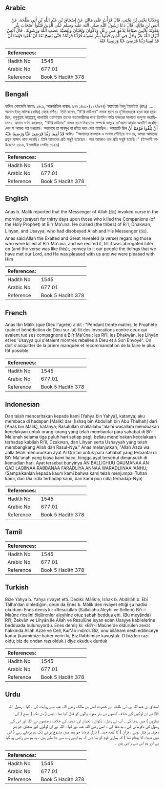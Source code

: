 ## Arabic

<div dir="rtl" lang="ar" style={{fontSize:'larger',backgroundColor:'#f8f9fa',padding:20}}>وَحَدَّثَنَا يَحْيَى بْنُ يَحْيَى، قَالَ قَرَأْتُ عَلَى مَالِكٍ عَنْ إِسْحَاقَ بْنِ عَبْدِ اللَّهِ بْنِ أَبِي طَلْحَةَ، عَنْ أَنَسِ بْنِ مَالِكٍ، قَالَ دَعَا رَسُولُ اللَّهِ صلى الله عليه وسلم عَلَى الَّذِينَ قَتَلُوا أَصْحَابَ بِئْرِ مَعُونَةَ ثَلاَثِينَ صَبَاحًا يَدْعُو عَلَى رِعْلٍ وَذَكْوَانَ وَلِحْيَانَ وَعُصَيَّةَ عَصَتِ اللَّهَ وَرَسُولَهُ ‏.‏ قَالَ أَنَسٌ أَنْزَلَ اللَّهُ عَزَّ وَجَلَّ فِي الَّذِينَ قُتِلُوا بِبِئْرِ مَعُونَةَ قُرْآنًا قَرَأْنَاهُ حَتَّى نُسِخَ بَعْدُ أَنْ بَلِّغُوا قَوْمَنَا أَنْ قَدْ لَقِينَا رَبَّنَا فَرَضِيَ عَنَّا وَرَضِينَا عَنْهُ ‏.‏</div><div style={{backgroundColor:'#f8f9fa',padding:20, marginBottom: 10}}><table>
        <thead>
          <tr>
            <th>References:</th>
            <th></th>
          </tr>
        </thead>
        <tbody><tr><td>Hadith No</td><td>1545</td></tr><tr><td>Arabic No</td><td>677.01</td></tr><tr><td>Reference</td><td>Book 5 Hadith 378</td></tr></tbody></table></div>

## Bengali

<div dir="ltr" lang="bn" style={{fontSize:'larger',backgroundColor:'#f8f9fa',padding:20}}>হাদিস একাডেমি নাম্বারঃ ১৪৩১, আন্তর্জাতিক নাম্বারঃ ৬৭৭ ১৪৩১-(২৯৭/৬৭৭) ইয়াহইয়া ইবনু ইয়াহইয়া (রহঃ) ..... আনাস ইবনু মালিক (রাযিঃ) থেকে বর্ণিত। তিনি বলেন, “বি'রি মাউনাহ" নামক স্থানে যে মু’মিনদেরকে হত্যা করা হয়েছিল, রসূলুল্লাহ সাল্লাল্লাহু আলাইহি ওয়াসাল্লাম তাদের হত্যাকারীদের জন্য ত্রিশদিন পর্যন্ত ফজরের সালাতে বদদুআ করেছিলেন। আনাস বর্ণনা করেছেন, "বি'রি মাউনাহ" নামক স্থানে নিহতদের সম্পর্কে আল্লাহ তা'আলা আয়াত অবতীর্ণ করেছিলেন যা আমরা পাঠ করতাম। অবশেষে তা মানসুখ বা রহিত করে দেয়া হয়েছিল। আয়াতটি ছিল أَنْ بَلِّغُوا قَوْمَنَا أَنْ قَدْ لَقِينَا رَبَّنَا فَرَضِيَ عَنَّا وَرَضِينَا عَنْهُ অর্থাৎ- "আমাদের কওমকে এ সংবাদ পৌছিয়ে দাও যে, আমরা আমাদের প্রভুর সাক্ষাৎ লাভ করেছি। তিনি আমাদের প্রতি সন্তুষ্ট হয়েছেন। আর আমরাও তার প্রতি সন্তুষ্ট হয়েছি।" (ইসলামী ফাউন্ডেশন ১৪১৬, ইসলামীক সেন্টার ১৪২৬)</div><div style={{backgroundColor:'#f8f9fa',padding:20, marginBottom: 10}}><table>
        <thead>
          <tr>
            <th>References:</th>
            <th></th>
          </tr>
        </thead>
        <tbody><tr><td>Hadith No</td><td>1545</td></tr><tr><td>Arabic No</td><td>677.01</td></tr><tr><td>Reference</td><td>Book 5 Hadith 378</td></tr></tbody></table></div>

## English

<div dir="ltr" lang="en" style={{fontSize:'larger',backgroundColor:'#f8f9fa',padding:20}}>Anas b. Malik reported that the Messenger of Allah (ﷺ) invoked curse in the morning (prayer) for thirty days upon those who killed the Companions (of the Holy Prophet) at Bi'r Ma'una. He cursed (the tribes) of Ri'l, Dhakwan, Lihyan, and Usayya, who had disobeyed Allah and His Messenger (ﷺ). Anas said:Allah the Exalted and Great revealed (a verse) regarding those who were killed at Bi'r Ma'una, and we recited it, till it was abrogated later on (and the verse was like this):, convey to it our people the tidings that we have met our Lord, and He was pleased with us and we were pleased with Him</div><div style={{backgroundColor:'#f8f9fa',padding:20, marginBottom: 10}}><table>
        <thead>
          <tr>
            <th>References:</th>
            <th></th>
          </tr>
        </thead>
        <tbody><tr><td>Hadith No</td><td>1545</td></tr><tr><td>Arabic No</td><td>677.01</td></tr><tr><td>Reference</td><td>Book 5 Hadith 378</td></tr></tbody></table></div>

## French

<div dir="ltr" lang="fr" style={{fontSize:'larger',backgroundColor:'#f8f9fa',padding:20}}>Anas Ibn Mâlik (que Dieu l'agrée) a dit : "Pendant trente matins, le Prophète (paix et bénédiction de Dieu sur lui) fit des invocations contre ceux qui avaient tué ses compagnons à Bi'r Ma'ûna : les Ri'l, les Dhakwân, les Lihyân et les 'Usayya qui s'étaient montrés rebelles à Dieu et à Son Envoyé". On doit s'acquitter de la prière manquée et recommandation de la faire le plus tôt possible</div><div style={{backgroundColor:'#f8f9fa',padding:20, marginBottom: 10}}><table>
        <thead>
          <tr>
            <th>References:</th>
            <th></th>
          </tr>
        </thead>
        <tbody><tr><td>Hadith No</td><td>1545</td></tr><tr><td>Arabic No</td><td>677.01</td></tr><tr><td>Reference</td><td>Book 5 Hadith 378</td></tr></tbody></table></div>

## Indonesian

<div dir="ltr" lang="id" style={{fontSize:'larger',backgroundColor:'#f8f9fa',padding:20}}>Dan telah menceritakan kepada kami [Yahya bin Yahya], katanya; aku membaca di hadapan [Malik] dari [Ishaq bin Abdullah bin Abu Thalhah] dari [Anas bin Malik], katanya; Rasulullah shallallahu 'alaihi wasallam mendoakan kecelakaan untuk orang-orang yang telah membantai para sahabat di Bi'r Ma'unah selama tiga puluh hari setiap pagi, beliau mend'oakan kecelakaan terhadap kabilah Ri'il, Dzakwan, dan Lihyan serta Ushayyah yang telah membangkang Allah dan Rasul-Nya." Anas melanjutkan; "Allah Azza wa Jalla telah menurunkan ayat Al Qur'an untuk para sahabat yang terbantai di Bi'r Ma'unah yang biasa kami baca, hingga ayat tersebut dimansukh di kemudian hari. Ayat tersebut bunyinya AN BALLIGHUU QAUMANAA AN QAD LAQIINAA RABBANAA FARADLIYA ANNAA WARADLIINAA 'ANHU, (Sampaikanlah kepada kaum kami bahwa kami telah menjumpai Tuhan kami, dan Dia ridla terhadap kami, dan kami pun ridla terhadap-Nya)</div><div style={{backgroundColor:'#f8f9fa',padding:20, marginBottom: 10}}><table>
        <thead>
          <tr>
            <th>References:</th>
            <th></th>
          </tr>
        </thead>
        <tbody><tr><td>Hadith No</td><td>1545</td></tr><tr><td>Arabic No</td><td>677.01</td></tr><tr><td>Reference</td><td>Book 5 Hadith 378</td></tr></tbody></table></div>

## Tamil

<div dir="ltr" lang="ta" style={{fontSize:'larger',backgroundColor:'#f8f9fa',padding:20}}></div><div style={{backgroundColor:'#f8f9fa',padding:20, marginBottom: 10}}><table>
        <thead>
          <tr>
            <th>References:</th>
            <th></th>
          </tr>
        </thead>
        <tbody><tr><td>Hadith No</td><td>1545</td></tr><tr><td>Arabic No</td><td>677.01</td></tr><tr><td>Reference</td><td>Book 5 Hadith 378</td></tr></tbody></table></div>

## Turkish

<div dir="ltr" lang="tr" style={{fontSize:'larger',backgroundColor:'#f8f9fa',padding:20}}>Bize Yahya b. Yahya rivayet etti. Dediki: Mâlik'e, İshak b. Abdillâh b. Ebî Tâlha'dan dinlediğim, onun da Enes b. Mâlik'den rivayet ettiği şu hadîsi okudum: Enes demiş ki: «Resulullah (Sallallahu Aleyhi ve Sellem) Bi'r-i Maûne ricalini öldürenler aleyhine otuz sabah bed­dua etti. (Bu meyânda) Ri'l, Zekvân ve Lihyân ile Allah ve Resulüne isyan eden Usayye kabilelerine bedduada bulunuyordu. Enes demiş ki: «Bi'r-i Maûne'de öldürülen zevat hakkında Allah Azze ve Cell, Kur'ân indirdi. Biz, onu bilâhare nesh edilinceye kadar (kavmimize haber verin ki, Biz Rabbimize kavuştuk. O bizden razı oldu; biz de ondan razı olduk.) diye okuduk durduk</div><div style={{backgroundColor:'#f8f9fa',padding:20, marginBottom: 10}}><table>
        <thead>
          <tr>
            <th>References:</th>
            <th></th>
          </tr>
        </thead>
        <tbody><tr><td>Hadith No</td><td>1545</td></tr><tr><td>Arabic No</td><td>677.01</td></tr><tr><td>Reference</td><td>Book 5 Hadith 378</td></tr></tbody></table></div>

## Urdu

<div dir="rtl" lang="ur" style={{fontSize:'larger',backgroundColor:'#f8f9fa',padding:20}}>اسحاق بن عبداللہ بن ابی طلحہ نے حضرت انس بن مالک رضی اللہ عنہ سے روایت کی ، کہا : رسول اللہ ﷺ نے ان لوگوں کے خلاف کنھوں نے بئر معونہ والوں کو قتل کیا تھا ، تیس ( دن تک ) صبح ( کی نمازوں ) میں بدعا کی ۔ آپ نے رعل ، ذکوان ، لحیان اور عصیہ کے خلاف ، جنھوں نے اللہ اور اس کے رسول کی نافرمانی کی ، بد دعا کی ۔ انس رضی اللہ عنہ نے کہا : اللہ نے ان لوگوں کے متعلق جو بئر معونہ پر قتل ہوئے ، قرآن ( کا کچھ حصہ ) نازل فرمایا جو بعد میں منسوخ ہو نے تک ہم پڑھتے رہے ( اس میں شہداء کا پیغام تھا ) کہ ہماری قوم کو بتا دیں کہ ہم اپنے رب سے جا ملے ہیں ، وہ ہم سے راضی ہو گیا ہے اور ہم اس سے راضی ہیں ۔</div><div style={{backgroundColor:'#f8f9fa',padding:20, marginBottom: 10}}><table>
        <thead>
          <tr>
            <th>References:</th>
            <th></th>
          </tr>
        </thead>
        <tbody><tr><td>Hadith No</td><td>1545</td></tr><tr><td>Arabic No</td><td>677.01</td></tr><tr><td>Reference</td><td>Book 5 Hadith 378</td></tr></tbody></table></div>